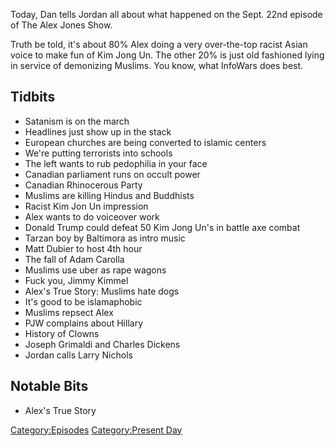 {{Episode
    | title           = September 22, 2017
    | caption         = [https://knowledgefight.libsyn.com/knowledge-fight-sept-22-2017 Listen to this episode on Libsyn]
    | episodeNumber   = 86
    | length          = 02:02:16
    | airDate         = September 25, 2017
    | coverageDate    = September 22, 2017
    | episodeType     = [[:Category:Present Day|Present Day]]
    | appearance      = [[Kim Jong Un]], [[Adam Carolla]], [[Jimmy Kimmel]], [[Joseph Grimaldi]], [[Charles Dickens]], [[Larry Nichols]]
    | oocDrop         = This could save the country!
    | previousEpisode = [[85: September 20-21, 2017]]
    | nextEpisode     = [[The Halloween Story]]
}}

{{Stub}}

Today, Dan tells Jordan all about what happened on the Sept. 22nd episode of The Alex Jones Show.

Truth be told, it's about 80% Alex doing a very over-the-top racist Asian voice to make fun of Kim Jong Un. The other 20% is just old fashioned lying in service of demonizing Muslims. You know, what InfoWars does best.

==Tidbits==

*Satanism is on the march
*Headlines just show up in the stack
*European churches are being converted to islamic centers
*We're putting terrorists into schools
*The left wants to rub pedophilia in your face
*Canadian parliament runs on occult power
*Canadian Rhinocerous Party
*Muslims are killing Hindus and Buddhists
*Racist Kim Jon Un impression
*Alex wants to do voiceover work
*Donald Trump could defeat 50 Kim Jong Un's in battle axe combat
*Tarzan boy by Baltimora as intro music
*Matt Dubier to host 4th hour
*The fall of Adam Carolla
*Muslims use uber as rape wagons
*Fuck you, Jimmy Kimmel
*Alex's True Story: Muslims hate dogs
*It's good to be islamaphobic
*Muslims repsect Alex
*PJW complains about Hillary
*History of Clowns
*Joseph Grimaldi and Charles Dickens
*Jordan calls Larry Nichols

==Notable Bits==

*Alex's True Story

[[Category:Episodes]]
[[Category:Present Day]]